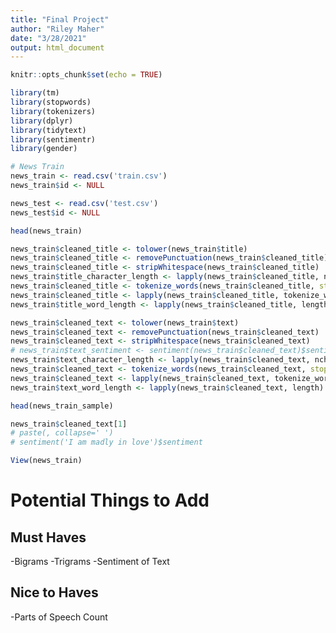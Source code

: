 ```yaml
---
title: "Final Project"
author: "Riley Maher"
date: "3/28/2021"
output: html_document
---
```


```r
knitr::opts_chunk$set(echo = TRUE)
```

```r
library(tm)
library(stopwords)
library(tokenizers)
library(dplyr)
library(tidytext)
library(sentimentr)
library(gender)
```

```r
# News Train
news_train <- read.csv('train.csv')
news_train$id <- NULL

news_test <- read.csv('test.csv')
news_test$id <- NULL

head(news_train)
```

```r
news_train$cleaned_title <- tolower(news_train$title)
news_train$cleaned_title <- removePunctuation(news_train$cleaned_title)
news_train$cleaned_title <- stripWhitespace(news_train$cleaned_title)
news_train$title_character_length <- lapply(news_train$cleaned_title, nchar)
news_train$cleaned_title <- tokenize_words(news_train$cleaned_title, stopwords = stopwords::stopwords("en"))
news_train$cleaned_title <- lapply(news_train$cleaned_title, tokenize_word_stems)
news_train$title_word_length <- lapply(news_train$cleaned_title, length)
```


```r
news_train$cleaned_text <- tolower(news_train$text)
news_train$cleaned_text <- removePunctuation(news_train$cleaned_text)
news_train$cleaned_text <- stripWhitespace(news_train$cleaned_text)
# news_train$text_sentiment <- sentiment(news_train$cleaned_text)$sentiment
news_train$text_character_length <- lapply(news_train$cleaned_text, nchar)
news_train$cleaned_text <- tokenize_words(news_train$cleaned_text, stopwords = stopwords::stopwords("en"))
news_train$cleaned_text <- lapply(news_train$cleaned_text, tokenize_word_stems)
news_train$text_word_length <- lapply(news_train$cleaned_text, length)
```

```r
head(news_train_sample)
```

```r
news_train$cleaned_text[1]
# paste(, collapse=' ')
# sentiment('I am madly in love')$sentiment
```


```r
View(news_train)
```

# Potential Things to Add

## Must Haves

-Bigrams
-Trigrams
-Sentiment of Text

## Nice to Haves

-Parts of Speech Count
